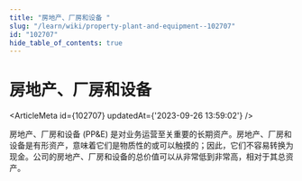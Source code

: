 ```yaml
---
title: "房地产、厂房和设备 "
slug: "/learn/wiki/property-plant-and-equipment--102707"
id: "102707"
hide_table_of_contents: true
---
```



# 房地产、厂房和设备 

<ArticleMeta id={102707} updatedAt={'2023-09-26 13:59:02'} />
<div className='border-solid border-b border-t-0 my-4 border-[var(--ifm-color-gray-300)]' />

房地产、厂房和设备 (PP&E) 是对业务运营至关重要的长期资产。房地产、厂房和设备是有形资产，意味着它们是物质性的或可以触摸的；因此，它们不容易转换为现金。公司的房地产、厂房和设备的总价值可以从非常低到非常高，相对于其总资产。
